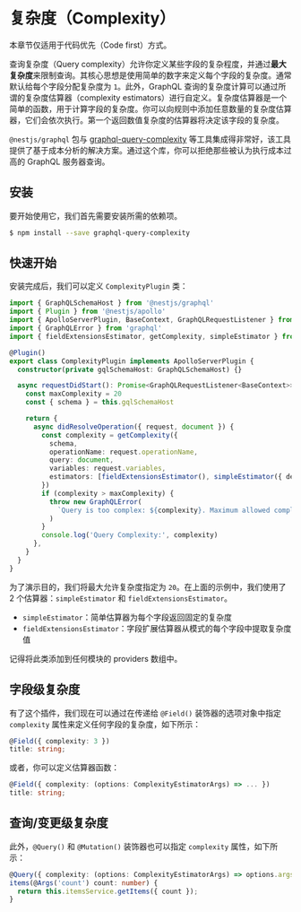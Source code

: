 # 复杂度（Complexity）

<CalloutInfo type="warning">

本章节仅适用于代码优先（Code first）方式。

</CalloutInfo>

查询复杂度（Query complexity）允许你定义某些字段的复杂程度，并通过**最大复杂度**来限制查询。其核心思想是使用简单的数字来定义每个字段的复杂度。通常默认给每个字段分配复杂度为 `1`。此外，GraphQL 查询的复杂度计算可以通过所谓的复杂度估算器（complexity estimators）进行自定义。复杂度估算器是一个简单的函数，用于计算字段的复杂度。你可以向规则中添加任意数量的复杂度估算器，它们会依次执行。第一个返回数值复杂度的估算器将决定该字段的复杂度。

`@nestjs/graphql` 包与 [graphql-query-complexity](https://github.com/slicknode/graphql-query-complexity) 等工具集成得非常好，该工具提供了基于成本分析的解决方案。通过这个库，你可以拒绝那些被认为执行成本过高的 GraphQL 服务器查询。

## 安装

要开始使用它，我们首先需要安装所需的依赖项。

```bash
$ npm install --save graphql-query-complexity
```

## 快速开始

安装完成后，我们可以定义 `ComplexityPlugin` 类：

```ts
import { GraphQLSchemaHost } from '@nestjs/graphql'
import { Plugin } from '@nestjs/apollo'
import { ApolloServerPlugin, BaseContext, GraphQLRequestListener } from '@apollo/server'
import { GraphQLError } from 'graphql'
import { fieldExtensionsEstimator, getComplexity, simpleEstimator } from 'graphql-query-complexity'

@Plugin()
export class ComplexityPlugin implements ApolloServerPlugin {
  constructor(private gqlSchemaHost: GraphQLSchemaHost) {}

  async requestDidStart(): Promise<GraphQLRequestListener<BaseContext>> {
    const maxComplexity = 20
    const { schema } = this.gqlSchemaHost

    return {
      async didResolveOperation({ request, document }) {
        const complexity = getComplexity({
          schema,
          operationName: request.operationName,
          query: document,
          variables: request.variables,
          estimators: [fieldExtensionsEstimator(), simpleEstimator({ defaultComplexity: 1 })],
        })
        if (complexity > maxComplexity) {
          throw new GraphQLError(
            `Query is too complex: ${complexity}. Maximum allowed complexity: ${maxComplexity}`
          )
        }
        console.log('Query Complexity:', complexity)
      },
    }
  }
}
```

为了演示目的，我们将最大允许复杂度指定为 `20`。在上面的示例中，我们使用了 2 个估算器：`simpleEstimator` 和 `fieldExtensionsEstimator`。

- `simpleEstimator`：简单估算器为每个字段返回固定的复杂度
- `fieldExtensionsEstimator`：字段扩展估算器从模式的每个字段中提取复杂度值

<CalloutInfo>

记得将此类添加到任何模块的 providers 数组中。

</CalloutInfo>

## 字段级复杂度

有了这个插件，我们现在可以通过在传递给 `@Field()` 装饰器的选项对象中指定 `complexity` 属性来定义任何字段的复杂度，如下所示：

```ts
@Field({ complexity: 3 })
title: string;
```

或者，你可以定义估算器函数：

```ts
@Field({ complexity: (options: ComplexityEstimatorArgs) => ... })
title: string;
```

## 查询/变更级复杂度

此外，`@Query()` 和 `@Mutation()` 装饰器也可以指定 `complexity` 属性，如下所示：

```ts
@Query({ complexity: (options: ComplexityEstimatorArgs) => options.args.count * options.childComplexity })
items(@Args('count') count: number) {
  return this.itemsService.getItems({ count });
}
```
